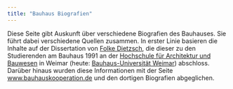 ```yaml
---
title: "Bauhaus Biografien"
---
```


Diese Seite gibt Auskunft über verschiedene Biografien des Bauhauses. Sie führt dabei verschiedene Quellen zusammen. In erster Linie basieren die Inhalte auf der Dissertation von <a href="https://d-nb.info/gnd/1067693416">Folke Dietzsch</a>, die dieser zu den Studierenden am Bauhaus 1991 an der <a href="https://de.wikipedia.org/wiki/Bauhaus-Universit%C3%A4t_Weimar#Hochschule_f%C3%BCr_Architektur_und_Bauwesen">Hochschule für Architektur und Bauwesen</a> in Weimar (heute: <a href="https://www.uni-weimar.de/de/universitaet/start/">Bauhaus-Universität Weimar</a>) abschloss. Darüber hinaus wurden diese Informationen mit der Seite <a href="https://bauhauskooperation.de/wissen/das-bauhaus/koepfe/biografien/">www.bauhauskooperation.de</a> und den dortigen Biografien abgeglichen.

